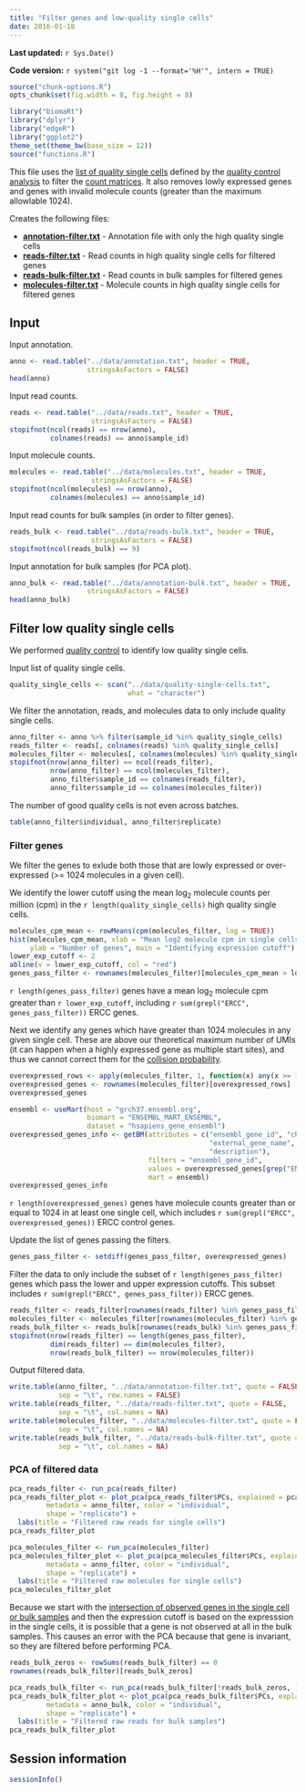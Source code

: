 ```yaml
---
title: "Filter genes and low-quality single cells"
date: 2016-01-18
---
```


**Last updated:** `r Sys.Date()`

**Code version:** `r system("git log -1 --format='%H'", intern = TRUE)`

```r
source("chunk-options.R")
opts_chunk$set(fig.width = 8, fig.height = 8)
```

```r
library("biomaRt")
library("dplyr")
library("edgeR")
library("ggplot2")
theme_set(theme_bw(base_size = 12))
source("functions.R")
```

This file uses the [list of quality single cells][quality-single-cells] defined by the [quality control analysis](qc-filter-ipsc.html) to filter the [count matrices](prepare-counts.html).
It also removes lowly expressed genes and genes with invalid molecule counts (greater than the maximum allowlable 1024).

[quality-single-cells]: https://github.com/jdblischak/singleCellSeq/blob/master/data/quality-single-cells.txt

Creates the following files:

*  **[annotation-filter.txt][]** - Annotation file with only the high quality single cells
*  **[reads-filter.txt][]** - Read counts in high quality single cells for filtered genes
*  **[reads-bulk-filter.txt][]** - Read counts in bulk samples for filtered genes
*  **[molecules-filter.txt][]** - Molecule counts in high quality single cells for filtered genes

[annotation-filter.txt]: https://github.com/jdblischak/singleCellSeq/blob/master/data/annotation-filter.txt
[reads-filter.txt]: https://github.com/jdblischak/singleCellSeq/blob/master/data/reads-filter.txt
[reads-bulk-filter.txt]: https://github.com/jdblischak/singleCellSeq/blob/master/data/reads-bulk-filter.txt
[molecules-filter.txt]: https://github.com/jdblischak/singleCellSeq/blob/master/data/molecules-filter.txt

## Input

Input annotation.

```r
anno <- read.table("../data/annotation.txt", header = TRUE,
                   stringsAsFactors = FALSE)
head(anno)
```

Input read counts.

```r
reads <- read.table("../data/reads.txt", header = TRUE,
                    stringsAsFactors = FALSE)
stopifnot(ncol(reads) == nrow(anno),
          colnames(reads) == anno$sample_id)
```

Input molecule counts.

```r
molecules <- read.table("../data/molecules.txt", header = TRUE,
                    stringsAsFactors = FALSE)
stopifnot(ncol(molecules) == nrow(anno),
          colnames(molecules) == anno$sample_id)
```

Input read counts for bulk samples (in order to filter genes).

```r
reads_bulk <- read.table("../data/reads-bulk.txt", header = TRUE,
                    stringsAsFactors = FALSE)
stopifnot(ncol(reads_bulk) == 9)
```

Input annotation for bulk samples (for PCA plot).

```r
anno_bulk <- read.table("../data/annotation-bulk.txt", header = TRUE,
                   stringsAsFactors = FALSE)
head(anno_bulk)
```

## Filter low quality single cells

We performed [quality control](qc-filter-ipsc.html) to identify low quality single cells.

Input list of quality single cells.

```r
quality_single_cells <- scan("../data/quality-single-cells.txt",
                             what = "character")
```

We filter the annotation, reads, and molecules data to only include quality single cells.

```r
anno_filter <- anno %>% filter(sample_id %in% quality_single_cells)
reads_filter <- reads[, colnames(reads) %in% quality_single_cells]
molecules_filter <- molecules[, colnames(molecules) %in% quality_single_cells]
stopifnot(nrow(anno_filter) == ncol(reads_filter),
          nrow(anno_filter) == ncol(molecules_filter),
          anno_filter$sample_id == colnames(reads_filter),
          anno_filter$sample_id == colnames(molecules_filter))
```

The number of good quality cells is not even across batches.

```r
table(anno_filter$individual, anno_filter$replicate)
```

### Filter genes

We filter the genes to exlude both those that are lowly expressed or over-expressed (>= 1024 molecules in a given cell).

We identify the lower cutoff using the mean log~2~ molecule counts per million (cpm) in the `r length(quality_single_cells)` high quality single cells.

```r
molecules_cpm_mean <- rowMeans(cpm(molecules_filter, log = TRUE))
hist(molecules_cpm_mean, xlab = "Mean log2 molecule cpm in single cells",
     ylab = "Number of genes", main = "Identifying expression cutoff")
lower_exp_cutoff <- 2
abline(v = lower_exp_cutoff, col = "red")
genes_pass_filter <- rownames(molecules_filter)[molecules_cpm_mean > lower_exp_cutoff]
```

`r length(genes_pass_filter)` genes have a mean log~2~ molecule cpm greater than `r lower_exp_cutoff`,
including `r sum(grepl("ERCC", genes_pass_filter))` ERCC genes.

Next we identify any genes which have greater than 1024 molecules in any given single cell.
These are above our theoretical maximum number of UMIs (it can happen when a highly expressed gene as multiple start sites),
and thus we cannot correct them for the [collision probability](cpm.html#correct-for-collision-probability).

```r
overexpressed_rows <- apply(molecules_filter, 1, function(x) any(x >= 1024))
overexpressed_genes <- rownames(molecules_filter)[overexpressed_rows]
overexpressed_genes

ensembl <- useMart(host = "grch37.ensembl.org",
                   biomart = "ENSEMBL_MART_ENSEMBL",
                   dataset = "hsapiens_gene_ensembl")
overexpressed_genes_info <- getBM(attributes = c("ensembl_gene_id", "chromosome_name",
                                                 "external_gene_name", "transcript_count",
                                                 "description"),
                                  filters = "ensembl_gene_id",
                                  values = overexpressed_genes[grep("ENSG", overexpressed_genes)],
                                  mart = ensembl)
overexpressed_genes_info
```

`r length(overexpressed_genes)` genes have molecule counts greater than or equal to 1024 in at least one single cell,
which includes `r sum(grepl("ERCC", overexpressed_genes))` ERCC control genes.

Update the list of genes passing the filters.

```r
genes_pass_filter <- setdiff(genes_pass_filter, overexpressed_genes)
```

Filter the data to only include the subset of `r length(genes_pass_filter)` genes which pass the lower and upper expression cutoffs.
This subset includes `r sum(grepl("ERCC", genes_pass_filter))` ERCC genes.

```r
reads_filter <- reads_filter[rownames(reads_filter) %in% genes_pass_filter, ]
molecules_filter <- molecules_filter[rownames(molecules_filter) %in% genes_pass_filter, ]
reads_bulk_filter <- reads_bulk[rownames(reads_bulk) %in% genes_pass_filter, ]
stopifnot(nrow(reads_filter) == length(genes_pass_filter),
          dim(reads_filter) == dim(molecules_filter),
          nrow(reads_bulk_filter) == nrow(molecules_filter))
```

Output filtered data.

```r
write.table(anno_filter, "../data/annotation-filter.txt", quote = FALSE,
            sep = "\t", row.names = FALSE)
write.table(reads_filter, "../data/reads-filter.txt", quote = FALSE,
            sep = "\t", col.names = NA)
write.table(molecules_filter, "../data/molecules-filter.txt", quote = FALSE,
            sep = "\t", col.names = NA)
write.table(reads_bulk_filter, "../data/reads-bulk-filter.txt", quote = FALSE,
            sep = "\t", col.names = NA)
```

### PCA of filtered data

```r
pca_reads_filter <- run_pca(reads_filter)
pca_reads_filter_plot <- plot_pca(pca_reads_filter$PCs, explained = pca_reads_filter$explained,
         metadata = anno_filter, color = "individual",
         shape = "replicate") +
  labs(title = "Filtered raw reads for single cells")
pca_reads_filter_plot
```

```r
pca_molecules_filter <- run_pca(molecules_filter)
pca_molecules_filter_plot <- plot_pca(pca_molecules_filter$PCs, explained = pca_molecules_filter$explained,
         metadata = anno_filter, color = "individual",
         shape = "replicate") +
  labs(title = "Filtered raw molecules for single cells")
pca_molecules_filter_plot
```

Because we start with the [intersection of observed genes in the single cell or bulk samples][observed] and then the expression cutoff is based on the expresssion in the single cells, it is possible that a gene is not observed at all in the bulk samples.
This causes an error with the PCA because that gene is invariant, so they are filtered before performing PCA.

[observed]: http://jdblischak.github.io/singleCellSeq/analysis/prepare-counts.html#observed-genes

```r
reads_bulk_zeros <- rowSums(reads_bulk_filter) == 0
rownames(reads_bulk_filter)[reads_bulk_zeros]
```

```r
pca_reads_bulk_filter <- run_pca(reads_bulk_filter[!reads_bulk_zeros, ])
pca_reads_bulk_filter_plot <- plot_pca(pca_reads_bulk_filter$PCs, explained = pca_reads_bulk_filter$explained,
         metadata = anno_bulk, color = "individual",
         shape = "replicate") +
  labs(title = "Filtered raw reads for bulk samples")
pca_reads_bulk_filter_plot
```

## Session information

```r
sessionInfo()
```
